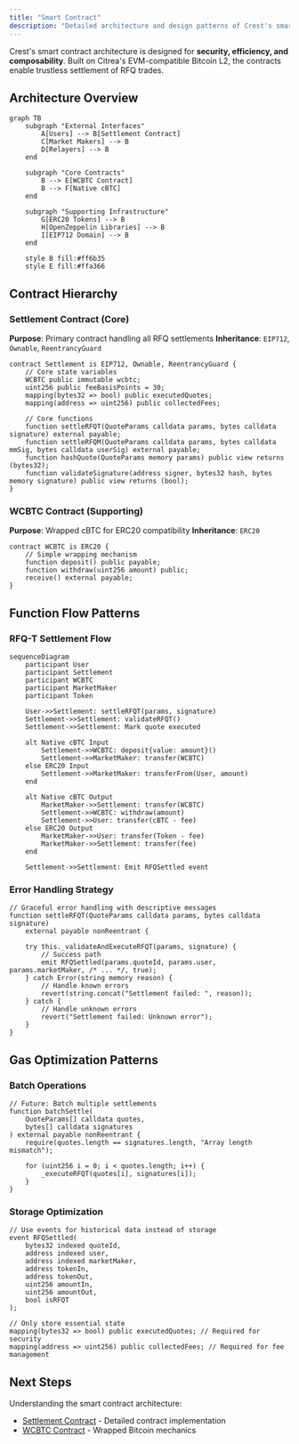 ```yaml
---
title: "Smart Contract"
description: "Detailed architecture and design patterns of Crest's smart contract system"
---
```


Crest's smart contract architecture is designed for **security, efficiency, and composability**. Built on Citrea's EVM-compatible Bitcoin L2, the contracts enable trustless settlement of RFQ trades.

## Architecture Overview

```mermaid
graph TB
    subgraph "External Interfaces"
        A[Users] --> B[Settlement Contract]
        C[Market Makers] --> B
        D[Relayers] --> B
    end

    subgraph "Core Contracts"
        B --> E[WCBTC Contract]
        B --> F[Native cBTC]
    end

    subgraph "Supporting Infrastructure"
        G[ERC20 Tokens] --> B
        H[OpenZeppelin Libraries] --> B
        I[EIP712 Domain] --> B
    end

    style B fill:#ff6b35
    style E fill:#ffa366
```

## Contract Hierarchy

### Settlement Contract (Core)

**Purpose**: Primary contract handling all RFQ settlements
**Inheritance**: `EIP712`, `Ownable`, `ReentrancyGuard`

```solidity
contract Settlement is EIP712, Ownable, ReentrancyGuard {
    // Core state variables
    WCBTC public immutable wcbtc;
    uint256 public feeBasisPoints = 30;
    mapping(bytes32 => bool) public executedQuotes;
    mapping(address => uint256) public collectedFees;

    // Core functions
    function settleRFQT(QuoteParams calldata params, bytes calldata signature) external payable;
    function settleRFQM(QuoteParams calldata params, bytes calldata mmSig, bytes calldata userSig) external payable;
    function hashQuote(QuoteParams memory params) public view returns (bytes32);
    function validateSignature(address signer, bytes32 hash, bytes memory signature) public view returns (bool);
}
```

### WCBTC Contract (Supporting)

**Purpose**: Wrapped cBTC for ERC20 compatibility
**Inheritance**: `ERC20`

```solidity
contract WCBTC is ERC20 {
    // Simple wrapping mechanism
    function deposit() public payable;
    function withdraw(uint256 amount) public;
    receive() external payable;
}
```

## Function Flow Patterns

### RFQ-T Settlement Flow

```mermaid
sequenceDiagram
    participant User
    participant Settlement
    participant WCBTC
    participant MarketMaker
    participant Token

    User->>Settlement: settleRFQT(params, signature)
    Settlement->>Settlement: validateRFQT()
    Settlement->>Settlement: Mark quote executed

    alt Native cBTC Input
        Settlement->>WCBTC: deposit{value: amount}()
        Settlement->>MarketMaker: transfer(WCBTC)
    else ERC20 Input
        Settlement->>MarketMaker: transferFrom(User, amount)
    end

    alt Native cBTC Output
        MarketMaker->>Settlement: transfer(WCBTC)
        Settlement->>WCBTC: withdraw(amount)
        Settlement->>User: transfer(cBTC - fee)
    else ERC20 Output
        MarketMaker->>User: transfer(Token - fee)
        MarketMaker->>Settlement: transfer(fee)
    end

    Settlement->>Settlement: Emit RFQSettled event
```

### Error Handling Strategy

```solidity
// Graceful error handling with descriptive messages
function settleRFQT(QuoteParams calldata params, bytes calldata signature)
    external payable nonReentrant {

    try this._validateAndExecuteRFQT(params, signature) {
        // Success path
        emit RFQSettled(params.quoteId, params.user, params.marketMaker, /* ... */, true);
    } catch Error(string memory reason) {
        // Handle known errors
        revert(string.concat("Settlement failed: ", reason));
    } catch {
        // Handle unknown errors
        revert("Settlement failed: Unknown error");
    }
}
```

## Gas Optimization Patterns

### Batch Operations

```solidity
// Future: Batch multiple settlements
function batchSettle(
    QuoteParams[] calldata quotes,
    bytes[] calldata signatures
) external payable nonReentrant {
    require(quotes.length == signatures.length, "Array length mismatch");

    for (uint256 i = 0; i < quotes.length; i++) {
        _executeRFQT(quotes[i], signatures[i]);
    }
}
```

### Storage Optimization

```solidity
// Use events for historical data instead of storage
event RFQSettled(
    bytes32 indexed quoteId,
    address indexed user,
    address indexed marketMaker,
    address tokenIn,
    address tokenOut,
    uint256 amountIn,
    uint256 amountOut,
    bool isRFQT
);

// Only store essential state
mapping(bytes32 => bool) public executedQuotes; // Required for security
mapping(address => uint256) public collectedFees; // Required for fee management
```

## Next Steps

Understanding the smart contract architecture:

- [Settlement Contract](/contracts/settlement) - Detailed contract implementation
- [WCBTC Contract](/contracts/wcbtc) - Wrapped Bitcoin mechanics
